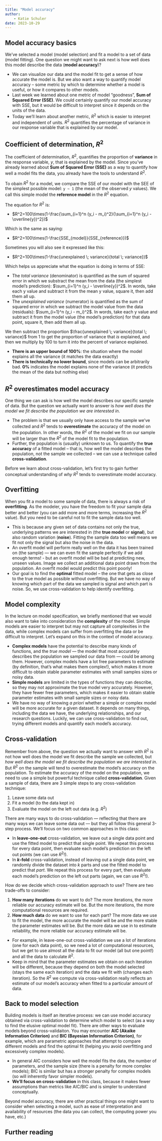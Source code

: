 ```yaml
---
title: "Model accuracy"
author: 
    - Katie Schuler
date: 2023-10-29
---
```


::: {.callout-warning title="Under Construction"}
:::

##  Model accuracy basics
We've selected a model (model selection) and fit a model to a set of data (model fitting). One question we might want to ask next is how well does this model describe the data (**model accuracy**)? 

- We can visualize our data and the model fit to get a sense of how accurate the model is. But we also want a way to quantify model accuracy -- some metric by which to determine whether a model is useful, or how it compares to other models. 
- Last week we learned about one metric of model "goodness", **Sum of Squared Error (SSE)**. We could certainly quantify our model accuracy with SSE, but it would be difficult to interpret since it depends on the units of the data. 
- Today we'll learn about another metric, $R^2$ which is easier to interpret and independent of units. $R^2$ quantifies the percentage of variance in our response variable that is explained by our model. 


## Coefficient of determination, $R^2$

The coefficient of determination, $R^2$, quantifies the proportion of **variance** in the response variable, $y$, that is explained by the model.  Since you've already learned about **Sum of Squared Error (SSE)** as a way to quantify how well a model fits the data, you already have the tools to understand $R^2$. 

To obain $R^2$ for a model, we compare the SSE of our model with the SEE of the simplest possible model: `y ~ 1` (the mean of the observed $y$ values). We call this simple model the **reference model** in the $R^2$ equation. 

The equation for $R^2$ is: 

- $R^2=100\times(1-\frac{\sum_{i=1}^n (y_i - m_i)^2}{\sum_{i=1}^n (y_i - \overline{y})^2})$

Which is the same as saying: 

- $R^2=100\times(1-\frac{SSE_{model}}{SSE_{reference}})$


Sometimes you will also see it expressed like this: 

- $R^2=100\times(1-\frac{unexplained \; variance}{total \; variance})$


Which helps us appreciate what the equation is doing in terms of SSE: 

- The $total \; variance$ (denominator) is quantified as the sum of squared error in which we substract the mean from the data (the simplest model's prediction): $\sum_{i=1}^n (y_i - \overline{y})^2$. In words, take each y value and subtract it from the mean y value, square it, then add them all up.
- The $unexplained \; variance$ (numerator) is quantified as the sum of squared error in which we subtract the model value from the data (residuals): $\sum_{i=1}^n (y_i - m_i)^2$. In words, take each y value and subtract it from the model value (the model's prediction) for that data point, square it, then add them all up.

We then subtract the proportion $\frac{unexplained \; variance}{total \; variance}$ from 1 to get the proportion of variance that *is* explained, and then we multiply by 100 to turn it into the percent of variance explained.  

- **There is an upper bound of 100%**: the situation where the model explains all the variance (it matches the data exactly)
- **There is technically no lower bound**, since models can be arbitrarily bad. **0%** indicates the model explains none of the variance (it predicts the mean of the data but nothing else)

## $R^2$ overestimates model accuracy

One thing we can ask is how well the model describes our specific sample of data. But the question we actually want to answer is *how well does the model we fit describe the population we are interested in*. 

- The problem is that we usually only have access to the sample we've collected and $R^2$ tends to **overestimate** the accuracy of the model on the population. In other words, the $R^2$ of the model we fit on our sample will be larger than the $R^2$ of the model fit to the population. 
- Further, the population is (usually) unknown to us. To quantify the **true accuracy** of a fitted model -- that is, how well the model describes the population, not the sample we collected -- we can use a technique called **cross-validation**.  

Before we learn about cross-validation, let's first try to gain further conceptual understanding of *why* $R^2$ tends to overestimate model accuracy. 

## Overfitting

When you fit a model to some sample of data, there is always a risk of **overfitting**. As the modeler, you have the freedom to fit your sample data better and better (you can add more and more terms, increasing the $R^2$ value). But you need to be careful not to fit the sample data *too* well. 

- This is because any given set of data contains not only the true, underlying patterns we are interested in (the **true model** or **signal**), but also random variation (**noise**). Fitting the sample data too well means we fit not only the signal but also the noise in the data. 
- An overfit model will perform really well on the data it has been trained on (the sample) — we can even fit the sample perfectly if we add enough terms! - but an overfit model will be bad at predicting new, unseen values. Image we collect an additional data point drawn from the population. An overfit model would predict this point poorly! 
- Our goal is to find the **optimal** fitted model -- the one that gets as close to the true model as possible without overfitting. But we have no way of knowing which part of the data we sampled is signal and which part is noise. So, we use cross-validation to help identify overfitting.
 
## Model complexity

In the lecture on model specification, we briefly mentioned that we would also want to take into consideration the **complexity** of the model. Simple models are easier to interpret but may not capture all complexities in the data, while complex models can suffer from overfitting the data or be difficult to interpret. Let's expand on this in the context of model accuracy.

- **Complex models** have the potential to describe many kinds of functions, and the *true model* — the model that most accurately describes the population we sampled our data from — could be among them. However, complex models have a lot free parameters to estimate (by definition, that's what makes them complex!), which makes it more difficult to obtain stable parameter estimates with small samples sizes or noisy data. 
- **Simple models** are limited in the types of functions they can describe, so they may not approximate the true model very accurately. However, they have fewer free parameters, which makes it easier to obtain stable parameter estimates with small sample sizes or noisy data. 
- We have no way of knowing *a priori* whether a simple or complex model will be more accurate for a given dataset. It depends on many things, including the data we have, the underlying relationships, and our research questions.  Luckily, we can use cross-validation to find out, trying different models and quantify each model's accuracy. 

## Cross-validation

Remember from above, the question we actually want to answer with $R^2$ is not how well does the model we fit describe the sample we collected, but *how well does the model we fit describe the population we are interested in*. But $R^2$ on the sample will tend to overestimate the model's accuracy on the population. To estimate the accuracy of the model on the population, we need to use a simple but powerful technique called **cross-validation**. Given a sample of data, there are 3 simple steps to any cross-validation technique:

1. Leave some data out
2. Fit a model (to the data kept in)
3. Evaluate the model on the left out data (e.g. $R^2$)

There are many ways to do cross-validation — reflecting that there are many ways we can leave some data out — but they all follow this general 3-step process. We'll focus on two common approaches in this class:

- In **leave-one-out** cross-validation, we leave out a single data point and use the fitted model to predict that single point. We repeat this process for every data point, then evaluate each model's prediction on the left out points (we can use $R^2$!). 
- In **$k$-fold** cross-validation, instead of leaving out a single data point, we randomly divide the dataset into $k$ parts and use the fitted model to predict that *part*. We repeat this process for every part, then evaluate each model's prediction on the left out parts (again, we can use $R^2$!). 

How do we decide which cross-validation approach to use? There are two trade-offs to consider: 

(1) **How many iterations** do we want to do? The more iterations, the more reliable our accuracy estimate will be. But the more iterations, the more computational resources are required. 
(2) **How much data** do we want to use for each part? The more data we use to fit the model, the more accurate the model will be and the more stable the parameter estimates will be. But the more data we use in to estimate reliability, the more reliable our accuracy estimate will be.  
- For example, in leave-one-out cross-validation we use a lot of iterations (one for each data point), so we need a lot of computational resources, but we get to use almost all the data to fit our model (all but one point!) and all the data to calculate $R^2$.
- Keep in mind that the parameter estimates we obtain on each iteration will be different, because they depend on both the model selected (stays the same each iteration) and the data we fit with (changes each iteration). So the $R^2$ we compute via cross-validation really reflects an estimate of our model's accuracy when fitted to a particular amount of data. 

## Back to model selection

Building models is itself an iterative process: we can use model accuracy obtained via cross-validation to determine which model to select (as a way to find the elusive optimal model fit).  There are other ways to evaluate models beyond cross-validaiton. You may encounter **AIC (Akaike Information Criterion)** and **BIC (Bayesian Information Criterion)**, for example, which are parametric approaches that attempt to compare different models and find the optimal fit (helping you avoid overfitting and excessively complex models).  

- In general AIC considers how well the model fits the data, the number of parameters, and the sample size (there is a penalty for more complex models); BIC is similar but has a stronger penalty for complex models (so will inherently favor simpler models). 
- **We'll focus on cross-validation** in this class, because it makes fewer assumptions than metrics like AIC/BIC and is simpler to understand conceptually. 

Beyond model accuracy, there are other practical things one might want to consider when selecting a model, such as ease of interpretation and availability of resources (the data you can collect, the computing power you have, etc.)

## Further reading